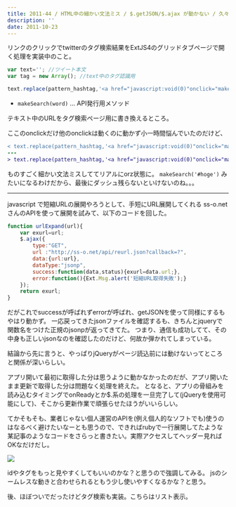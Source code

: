 ```yaml
---
title: 2011-44 / HTML中の細かい文法ミス / $.getJSON/$.ajax が動かない / 久々にクライアント更新
description: ''
date: 2011-10-23
---
```



リンクのクリックでtwitterのタグ検索結果をExtJS4のグリッドタブページで開く処理を実装中のこと。

```js
var text=''; //ツイート本文
var tag = new Array(); //text中のタグ認識用

text.replace(pattern_hashtag,'<a href="javascript:void(0)"onclick="makeSearch('+tag[0]+')">'+tag[0]+'</a>');
```

- `makeSearch(word)` … API発行用メソッド

テキスト中のURLをタグ検索ページ用に書き換えるところ。

ここのonclickだけ他のonclickは動くのに動かず小一時間悩んでいたのだけど、

```diff
< text.replace(pattern_hashtag,'<a href="javascript:void(0)"onclick="makeSearch('+tag[0]+')">'+tag[0]+'</a>');
---
> text.replace(pattern_hashtag,'<a href="javascript:void(0)"onclick="makeSearch(\''+tag[0]+'\')">'+tag[0]+'</a>');
```

ものすごく細かい文法ミスしててリアルにorz状態に。
`makeSearch('#hoge')` みたいになるわけだから、最後にダッシュ残らないといけないのね。。。

----

javascript で短縮URLの展開やろうとして、手短にURL展開してくれる ss-o.net さんのAPIを使って展開を試みて、以下のコードを回した。

```js
function urlExpand(url){
	var exurl=url;
	$.ajax({
		type:"GET",
		url :"http://ss-o.net/api/reurl.json?callback=?",
		data:{url:url},
		dataType:"jsonp",
		success:function(data,status){exurl=data.url;},
		error:function(){Ext.Msg.alert('短縮URL取得失敗');}
	});
	return exurl;
}
```

だがこれでsuccessが呼ばれずerrorが呼ばれ、getJSONを使って同様にするもやはり動かず。
一応戻ってきたjsonファイルを確認するも、きちんとjqueryで関数名をつけた正規のjsonpが返ってきてた。
つまり、通信も成功してて、その中身も正しいjsonなのを確認したのだけど、何故か弾かれてしまっている。

結論から先に言うと、やっぱりjQueryがページ読込前には動けないってところと関係が深いらしい。

アプリ開いて最初に取得した分は思うように動かなかったのだが、アプリ開いたまま更新で取得した分は問題なく処理を終えた。
となると、アプリの骨組みを読み込むタイミングでonReadyとか$.系の処理を一旦完了して(jQueryを使用可能にして)、そこから更新作業で頑張らせたほうがいいらしい。

てかそもそも、業者じゃない個人運営のAPIを(例え個人的なソフトでも)使うのはなるべく避けたいなーとも思うので、できればrubyで一行展開してたような某記事のようなコードをさらっと書きたい。実際アクセスしてヘッダー見ればOKなだけだし。

![](/img/blog/2011-44/20120126210528.jpeg)

idやタグをもっと見やすくしてもいいのかな？と思うので強調してみる。
jsのシームレスな動きと合わせられるともう少し使いやすくなるかな？と思う。

後、ほぼついでだったけどタグ検索も実装。こちらはリスト表示。
